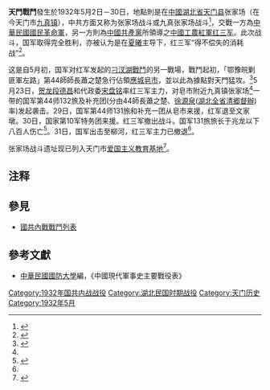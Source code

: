 {{Infobox Military Conflict|
campaign=|
image=|
caption=|
conflict=天門戰鬥|
date=1932年5月2日－5月30日|
place=[[中國|中國]][[湖北省_(中華民國)|湖北省]][[天门县|天门县]]张家场|
result=共黨書記[[夏曦|夏曦]]無視共軍與國軍軍力對比，要求共軍要以「[[布爾什維克|布爾什維克]]速度猛攻國軍」，故以槍彈向國軍碉堡之間猛攻，致使彈藥大量消耗幾乎斷絕<ref>{{Cite web |url=https://books.google.com.tw/books?id=uJTPCgAAQBAJ&pg=PT379&lpg=PT379&dq=%E8%95%AD%E4%B9%8B%E6%A5%9A+%E5%A4%A9%E9%96%80&source=bl&ots=eXA_8gPNbR&sig=IWQEr-0lOSENaM0SOnf-By69UVw&hl=zh-TW&sa=X&ved=0ahUKEwiA-8Kv8vDNAhXGEpQKHS3vDioQ6AEILTAD#v=onepage&q=%E8%95%AD%E4%B9%8B%E6%A5%9A%20%E5%A4%A9%E9%96%80&f=false |title=民國軍事史2 |accessdate=2016-07-13 |archive-date=2016-08-07 |archive-url=https://web.archive.org/web/20160807044348/https://books.google.com.tw/books?id=uJTPCgAAQBAJ&pg=PT379&lpg=PT379&dq=%E8%95%AD%E4%B9%8B%E6%A5%9A+%E5%A4%A9%E9%96%80&source=bl&ots=eXA_8gPNbR&sig=IWQEr-0lOSENaM0SOnf-By69UVw&hl=zh-TW&sa=X&ved=0ahUKEwiA-8Kv8vDNAhXGEpQKHS3vDioQ6AEILTAD#v=onepage&q=%E8%95%AD%E4%B9%8B%E6%A5%9A%20%E5%A4%A9%E9%96%80&f=false |dead-url=no }}</ref>，加上同時間[[刁汊湖戰鬥|刁汊湖戰鬥]]中，共軍槍枝彈藥遭國軍擄獲，故共軍子彈缺乏，每旅僅有20發<ref>{{Cite web |url=http://www.docin.com/p-90115.html |title=CF17-586、中國現代軍事史主要戰役表P145-759 |accessdate=2016-07-13 |archive-date=2016-05-08 |archive-url=https://web.archive.org/web/20160508101539/http://www.docin.com/p-90115.html |dead-url=no }}</ref>。戰鬥過程中，國軍131旅長[[于兆龍|于兆龍]]重傷，國軍士兵傷亡一半，共軍則傷亡千人，天門最後被國軍佔領|
combatant1=中華民國國民革命軍44師|
combatant2=8師| 
commander1=[[蕭之楚|蕭之楚]]|
commander2=[[殷玉林|殷玉林]]|
strength1=|
strength2=|
casualties1=|
casualties2=|
}}
'''天門戰鬥'''發生於1932年5月2日－30日，地點則是在[[中國|中國]][[湖北省_(中華民國)|湖北省]][[天门县|天门县]]张家场（在今天门市[[九真镇|九真镇]]），中共方面又称为张家场战斗或九真张家场战斗<ref name="a3">{{Cite web |url=http://www.tmswb.gov.cn/dstd/jdxd/201206/t20120612_211102_8.html |title=《中国共产党天门历史》（第一卷）》第八章“左”倾错误的危害与天门苏区的丧失 |accessdate=2016-07-12 |author= |date=2012-06-12 |work= |publisher=中共天门市委办公室网站，来源：中共天门市委党史研究室 |language=Zh-hans |archive-url=https://web.archive.org/web/20160815223348/http://www.tmswb.gov.cn/dstd/jdxd/201206/t20120612_211102_8.html |archive-date=2016-08-15 |dead-url=yes }}</ref>，交戰一方為[[中華民國|中華民國]][[國民革命軍|國民革命軍]]，另一方則為[[中國共產黨|中國共產黨]]所領導之[[中國工農紅軍|中國工農紅軍]][[红三军|红三军]]。此次战斗，国军取得完全胜利，亦被认为是在[[夏曦|夏曦]]主导下，红三军“得不偿失的消耗战”<ref name="a2">{{Cite web |url=http://military.china.com/history4/62/20140805/18685551_1.html |title=红三军保卫洪湖苏区：瓦庙集战斗后红军只剩2000人(2) |accessdate=2016-07-12 |author= |date=2014-08-05 |work= |publisher=中华网 |language=Zh-hans |deadurl=yes |archiveurl=https://web.archive.org/web/20160809101713/http://military.china.com/history4/62/20140805/18685551_1.html |archivedate=2016-08-09 }}</ref>。

这是自5月初，国军对红军发起的[[刁汊湖戰鬥|刁汊湖戰鬥]]的另一戰場，戰鬥起初，「鄂豫皖剿匪軍左路」第44師師長蕭之楚急行佔領[[應城|應城]][[皂市|皂市]]，並以此為據點對天門猛攻。<ref>{{Cite web |url=http://lib.jmu.edu.cn/departments2/magazine/philosophyol/1932.htm |title=中華民國史事日誌 |access-date=2016-07-13 |archive-date=2016-08-27 |archive-url=https://web.archive.org/web/20160827183737/http://lib.jmu.edu.cn/departments2/magazine/philosophyol/1932.htm |dead-url=yes }}</ref>5月23日，[[贺龙|贺龙]][[段德昌|段德昌]]和代政委[[宋盘铭|宋盘铭]]率红三军主力，对皂市附近九真镇张家场<ref name="a3"/>一带的国军第44师132旅及补充团(分由44師長蕭之楚、[[徐源泉|徐源泉]]([[湖北全省清郷督辦|湖北全省清郷督辦]])率)发起袭击。29日，国军第44师131旅和补充一团从皂市来援，红军退至文家墩。30日，国家第10军特务团来援。红三军撤出战斗。国军131旅旅长于兆龙以下八百人伤亡<ref>{{Cite web |url=http://cpc.people.com.cn/GB/69112/78233/78687/78977/5442457.html |title=《贺龙年谱》1932年　三十六岁 |accessdate=2016-07-12 |author= |date= |work= |publisher=中国共产党新闻网，来源：《贺龙年谱》 |language=Zh-hans |archive-date=2016-08-17 |archive-url=https://web.archive.org/web/20160817060831/http://cpc.people.com.cn/GB/69112/78233/78687/78977/5442457.html |dead-url=no }}</ref>。31日，国军出击至柳河，红三军主力已撤退<ref name="a2"/>。

张家场战斗遗址现已列入天门市[[爱国主义教育基地|爱国主义教育基地]]<ref name="a1">{{Cite web |url=http://news.cnhubei.com/xw/2013zt/2013qhxj/qhdl/tianmen/zjdh/cs_zjdh/201502/t3185422.shtml |title=张家场战斗遗址 |accessdate=2016-07-12 |author=编辑：刘晓洁 |date=2015-02-15 |work= |publisher=荆楚网 |language=Zh-hans |archive-url=https://web.archive.org/web/20160816130026/http://news.cnhubei.com/xw/2013zt/2013qhxj/qhdl/tianmen/zjdh/cs_zjdh/201502/t3185422.shtml |archive-date=2016-08-16 |dead-url=yes }}</ref>。

== 注释 ==

{{Reflist|2}}

==參見==
*[[國共內戰戰鬥列表|國共內戰戰鬥列表]]
==參考文獻==
*[[中華民國|中華民國]][[國防大學_(臺灣)|國防大學]]編，《中國現代軍事史主要戰役表》

[[Category:1932年国共内战战役|Category:1932年国共内战战役]]
[[Category:湖北民国时期战役|Category:湖北民国时期战役]]
[[Category:天门历史|Category:天门历史]]
[[Category:1932年5月|Category:1932年5月]]